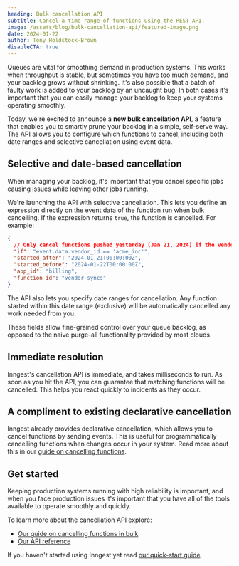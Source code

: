 ```yaml
---
heading: Bulk cancellation API
subtitle: Cancel a time range of functions using the REST API.
image: /assets/blog/bulk-cancellation-api/featured-image.png
date: 2024-01-22
author: Tony Holdstock-Brown
disableCTA: true
---
```


Queues are vital for smoothing demand in production systems.  This works when throughput is stable, but sometimes you have too much demand, and your backlog grows without shrinking.  It's also possible that a batch of faulty work is added to your backlog by an uncaught bug.  In both cases it's important that you can easily manage your backlog to keep your systems operating smoothly.

Today, we're excited to announce a **new bulk cancellation API**, a feature that enables you to smartly prune your backlog in a simple, self-serve way.  The API allows you to configure which functions to cancel, including both date ranges and selective cancellation using event data.

## Selective and date-based cancellation

When managing your backlog, it's important that you cancel specific jobs causing issues while leaving other jobs running.

We're launching the API with selective cancellation.  This lets you define an expression directly on the  event data of the function run when bulk cancelling.  If the expression returns `true`, the function is cancelled.  For example:

```json
{
  // Only cancel functions pushed yesterday (Jan 21, 2024) if the vendor is Acme inc
  "if": "event.data.vendor_id == 'acme_inc'",
  "started_after": "2024-01-21T00:00:00Z",
  "started_before": "2024-01-22T00:00:00Z",
  "app_id": "billing",
  "function_id": "vendor-syncs"
}
```

The API also lets you specify date ranges for cancellation.  Any function started within this date range (exclusive) will be automatically cancelled any work needed from you.

These fields allow fine-grained control over your queue backlog, as opposed to the naive purge-all functionality provided by most clouds.

## Immediate resolution

Inngest's cancellation API is immediate, and takes milliseconds to run.  As soon as you hit the API, you can guarantee that matching functions will be cancelled.  This helps you react quickly to incidents as they occur.

## A compliment to existing declarative cancellation

Inngest already provides declarative cancellation, which allows you to cancel functions by sending events. This is useful for programmatically cancelling functions when changes occur in your system. Read more about this in our [guide on cancelling functions](/docs/guides/cancel-running-functions?ref=blog-cancellation-api#cancel-with-events).

## Get started

Keeping production systems running with high reliability is important, and when you face production issues it's important that you have all of the tools available to operate smoothly and quickly.

To learn more about the cancellation API explore:

- [Our guide on cancelling functions in bulk](/docs/guides/cancel-running-functions?ref=blog-cancellation-api#bulk-cancel-via-the-rest-api)
- [Our API reference](https://api-docs.inngest.com/docs/inngest-api)

If you haven't started using Inngest yet read [our quick-start guide](/docs/getting-started/nextjs-quick-start?ref=blog-cancellation-api).

